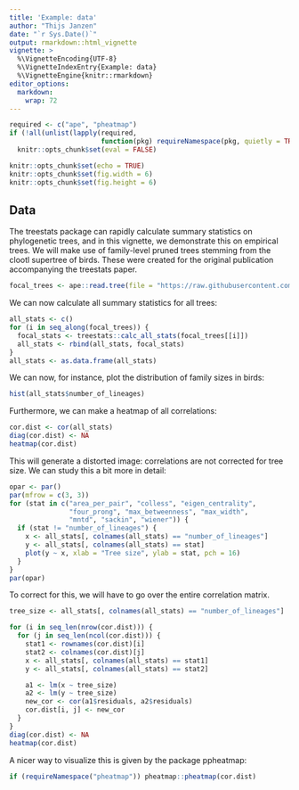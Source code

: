```yaml
---
title: 'Example: data'
author: "Thijs Janzen"
date: "`r Sys.Date()`"
output: rmarkdown::html_vignette
vignette: >
  %\VignetteEncoding{UTF-8}
  %\VignetteIndexEntry{Example: data}
  %\VignetteEngine{knitr::rmarkdown}
editor_options: 
  markdown: 
    wrap: 72
---
```


```r
required <- c("ape", "pheatmap")
if (!all(unlist(lapply(required,
                       function(pkg) requireNamespace(pkg, quietly = TRUE)))))
  knitr::opts_chunk$set(eval = FALSE)

knitr::opts_chunk$set(echo = TRUE)
knitr::opts_chunk$set(fig.width = 6)
knitr::opts_chunk$set(fig.height = 6)


```

## Data

The treestats package can rapidly calculate summary statistics on
phylogenetic trees, and in this vignette, we demonstrate this on
empirical trees. We will make use of family-level pruned trees stemming
from the clootl supertree of birds. These were created for the original
publication accompanying the treestats paper.

```r
focal_trees <- ape::read.tree(file = "https://raw.githubusercontent.com/thijsjanzen/treestats-scripts/main/datasets/phylogenies/fracced/birds.trees")  # nolint
```

We can now calculate all summary statistics for all trees:

```r
all_stats <- c()
for (i in seq_along(focal_trees)) {
  focal_stats <- treestats::calc_all_stats(focal_trees[[i]])
  all_stats <- rbind(all_stats, focal_stats)
}
all_stats <- as.data.frame(all_stats)
```

We can now, for instance, plot the distribution of family sizes in
birds:

```r
hist(all_stats$number_of_lineages)
```

Furthermore, we can make a heatmap of all correlations:

```r
cor.dist <- cor(all_stats)
diag(cor.dist) <- NA
heatmap(cor.dist)
```

This will generate a distorted image: correlations are not corrected for
tree size. We can study this a bit more in detail:

```r
opar <- par()
par(mfrow = c(3, 3))
for (stat in c("area_per_pair", "colless", "eigen_centrality",
               "four_prong", "max_betweenness", "max_width",
               "mntd", "sackin", "wiener")) {
  if (stat != "number_of_lineages") {
    x <- all_stats[, colnames(all_stats) == "number_of_lineages"]
    y <- all_stats[, colnames(all_stats) == stat]
    plot(y ~ x, xlab = "Tree size", ylab = stat, pch = 16)
  }
}
par(opar)
```

To correct for this, we will have to go over the entire correlation
matrix.

```r
tree_size <- all_stats[, colnames(all_stats) == "number_of_lineages"]

for (i in seq_len(nrow(cor.dist))) {
  for (j in seq_len(ncol(cor.dist))) {
    stat1 <- rownames(cor.dist)[i]
    stat2 <- colnames(cor.dist)[j]
    x <- all_stats[, colnames(all_stats) == stat1]
    y <- all_stats[, colnames(all_stats) == stat2]

    a1 <- lm(x ~ tree_size)
    a2 <- lm(y ~ tree_size)
    new_cor <- cor(a1$residuals, a2$residuals)
    cor.dist[i, j] <- new_cor
  }
}
diag(cor.dist) <- NA
heatmap(cor.dist)
```

A nicer way to visualize this is given by the package ppheatmap:

```r
if (requireNamespace("pheatmap")) pheatmap::pheatmap(cor.dist)
```
